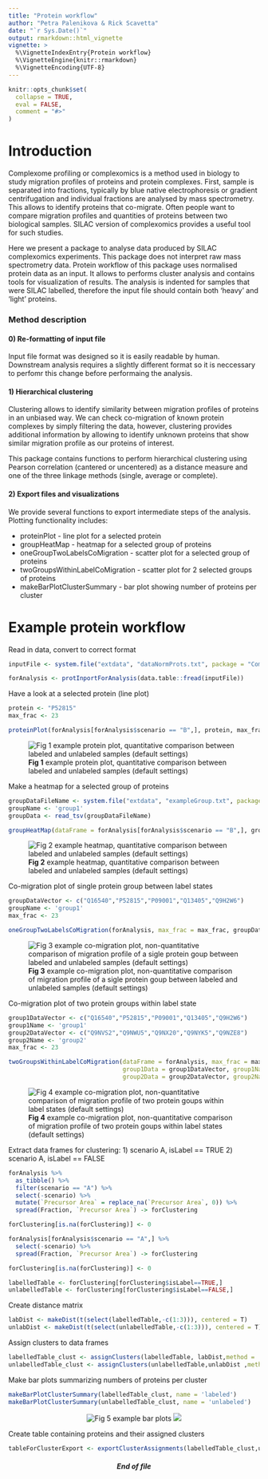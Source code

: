 ```yaml
---
title: "Protein workflow"
author: "Petra Palenikova & Rick Scavetta"
date: "`r Sys.Date()`"
output: rmarkdown::html_vignette
vignette: >
  %\VignetteIndexEntry{Protein workflow}
  %\VignetteEngine{knitr::rmarkdown}
  %\VignetteEncoding{UTF-8}
---
```


```r
knitr::opts_chunk$set(
  collapse = TRUE,
  eval = FALSE,
  comment = "#>"
)
```

# Introduction

Complexome profiling or complexomics is a method used in biology to study migration profiles of proteins and protein complexes. First, sample is separated into fractions, typically by blue native electrophoresis or gradient centrifugation and individual fractions are analysed by mass spectrometry. This allows to identify proteins that co-migrate. Often people want to compare migration profiles and quantities of proteins between two biological samples. SILAC version of complexomics provides a useful tool for such studies. 

Here we present a package to analyse data produced by SILAC complexomics experiments. This package does not interpret raw mass spectrometry data. Protein workflow of this package uses normalised protein data as an input. It allows to performs cluster analysis and contains tools for visualization of results. The analysis is indented for samples that were SILAC labelled, therefore the input file should contain both 'heavy' and 'light' proteins.

### Method description

#### 0) Re-formatting of input file

Input file format was designed so it is easily readable by human. Downstream analysis requires a slightly different format so it is neccessary to perfomr this change before performaing the analysis.

#### 1) Hierarchical clustering

Clustering allows to identify similarity between migration profiles of proteins in an unbiased way. We can check co-migration of known protein complexes by simply filtering the data, however, clustering provides additional information by allowing to identify unknown proteins that show similar migration profile as our proteins of interest.

This package contains functions to perform hierarchical clustering using Pearson correlation (cantered or uncentered) as a distance measure and one of the three linkage methods (single, average or complete).

#### 2) Export files and visualizations

We provide several functions to export intermediate steps of the analysis.
Plotting functionality includes: 

* proteinPlot - line plot for a selected protein 
* groupHeatMap - heatmap for a selected group of proteins 
* oneGroupTwoLabelsCoMigration - scatter plot for a selected group of proteins
* twoGroupsWithinLabelCoMigration - scatter plot for 2 selected groups of proteins
* makeBarPlotClusterSummary - bar plot showing number of proteins per cluster

# Example protein workflow

Read in data, convert to correct format

```r
inputFile <- system.file("extdata", "dataNormProts.txt", package = "ComPrAn")

forAnalysis <- protInportForAnalysis(data.table::fread(inputFile))
```


Have a look at a selected protein (line plot)
```r
protein <- "P52815"
max_frac <- 23

proteinPlot(forAnalysis[forAnalysis$scenario == "B",], protein, max_frac)
```
![**Fig 1** example protein plot, quantitative comparison between labeled and unlabeled samples (default settings)](proteinPlot.png)


Make a heatmap for a selected group of proteins
```r
groupDataFileName <- system.file("extdata", "exampleGroup.txt", package = "ComPrAn")
groupName <- 'group1'
groupData <- read_tsv(groupDataFileName)

groupHeatMap(dataFrame = forAnalysis[forAnalysis$scenario == "B",], groupData, groupName)
```
![**Fig 2** example heatmap, quantitative comparison between labeled and unlabeled samples (default settings)](heatmap.png)


Co-migration plot of single protein group between label states
```r
groupDataVector <- c("Q16540","P52815","P09001","Q13405","Q9H2W6")
groupName <- 'group1' 
max_frac <- 23 

oneGroupTwoLabelsCoMigration(forAnalysis, max_frac = max_frac, groupDataVector,groupName)

```
![**Fig 3** example co-migration plot, non-quantitative comparison of migration profile of a sigle protein goup between labeled and unlabeled samples (default settings)](oneGroupCoMigration.png)

Co-migration plot of two protein groups within label state
```r
group1DataVector <- c("Q16540","P52815","P09001","Q13405","Q9H2W6")
group1Name <- 'group1' 
group2DataVector <- c("Q9NVS2","Q9NWU5","Q9NX20","Q9NYK5","Q9NZE8")
group2Name <- 'group2'
max_frac <- 23 

twoGroupsWithinLabelCoMigration(dataFrame = forAnalysis, max_frac = max_frac, 
                                group1Data = group1DataVector, group1Name = group1Name,
                                group2Data = group2DataVector, group2Name = group2Name)
```
![**Fig 4** example co-migration plot, non-quantitative comparison of migration profile of two protein goups within label states (default settings)](twoGroupsCoMigration.png)

Extract data frames for clustering:
1) scenario A, isLabel == TRUE
2) scenario A, isLabel == FALSE
```r
forAnalysis %>% 
  as_tibble() %>% 
  filter(scenario == "A") %>% 
  select(-scenario) %>%
  mutate(`Precursor Area` = replace_na(`Precursor Area`, 0)) %>% 
  spread(Fraction, `Precursor Area`) -> forClustering

forClustering[is.na(forClustering)] <- 0

forAnalysis[forAnalysis$scenario == "A",] %>% 
  select(-scenario) %>% 
  spread(Fraction, `Precursor Area`) -> forClustering

forClustering[is.na(forClustering)] <- 0

labelledTable <- forClustering[forClustering$isLabel==TRUE,]
unlabelledTable <- forClustering[forClustering$isLabel==FALSE,]
```


Create distance matrix
```r
labDist <- makeDist(t(select(labelledTable,-c(1:3))), centered = T)
unlabDist <- makeDist(t(select(unlabelledTable,-c(1:3))), centered = T)
```


Assign clusters to data frames
```r
labelledTable_clust <- assignClusters(labelledTable, labDist,method = 'average', cutoff = 0.85)
unlabelledTable_clust <- assignClusters(unlabelledTable,unlabDist ,method = 'average', cutoff = 0.85)
```

Make bar plots summarizing numbers of proteins per cluster
```r
makeBarPlotClusterSummary(labelledTable_clust, name = 'labeled')
makeBarPlotClusterSummary(unlabelledTable_clust, name = 'unlabeled')
```
<center>
![**Fig 5** example bar plots](bar1.png) ![](bar2.png)
</center>

Create table containing proteins and their assigned clusters
```r
tableForClusterExport <- exportClusterAssignments(labelledTable_clust,unlabelledTable_clust)
```

<center>
#### *End of file*
</center>